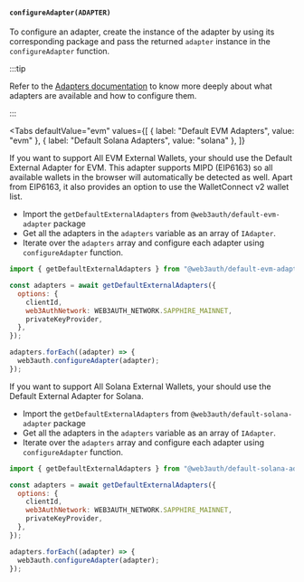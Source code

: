 #### `configureAdapter(ADAPTER)`


To configure an adapter, create the instance of the adapter by using its corresponding package and
pass the returned `adapter` instance in the `configureAdapter` function.

:::tip

Refer to the [Adapters documentation](/sdk/pnp/web/adapters) to know more deeply about what adapters
are available and how to configure them.

:::

<Tabs
  defaultValue="evm"
  values={[
    { label: "Default EVM Adapters", value: "evm" },
    { label: "Default Solana Adapters", value: "solana" },
  ]}
>

<TabItem value="evm">

If you want to support All EVM External Wallets, your should use the Default External Adapter for
EVM. This adapter supports MIPD (EIP6163) so all available wallets in the browser will automatically
be detected as well. Apart from EIP6163, it also provides an option to use the WalletConnect v2
wallet list.

- Import the `getDefaultExternalAdapters` from `@web3auth/default-evm-adapter` package
- Get all the adapters in the `adapters` variable as an array of `IAdapter`.
- Iterate over the `adapters` array and configure each adapter using `configureAdapter` function.

```javascript
import { getDefaultExternalAdapters } from "@web3auth/default-evm-adapter";

const adapters = await getDefaultExternalAdapters({
  options: {
    clientId,
    web3AuthNetwork: WEB3AUTH_NETWORK.SAPPHIRE_MAINNET,
    privateKeyProvider,
  },
});

adapters.forEach((adapter) => {
  web3auth.configureAdapter(adapter);
});
```

</TabItem>
<TabItem value="solana">

If you want to support All Solana External Wallets, your should use the Default External Adapter for
Solana.

- Import the `getDefaultExternalAdapters` from `@web3auth/default-solana-adapter` package
- Get all the adapters in the `adapters` variable as an array of `IAdapter`.
- Iterate over the `adapters` array and configure each adapter using `configureAdapter` function.

```javascript
import { getDefaultExternalAdapters } from "@web3auth/default-solana-adapter";

const adapters = await getDefaultExternalAdapters({
  options: {
    clientId,
    web3AuthNetwork: WEB3AUTH_NETWORK.SAPPHIRE_MAINNET,
    privateKeyProvider,
  },
});

adapters.forEach((adapter) => {
  web3auth.configureAdapter(adapter);
});
```

</TabItem>
</Tabs>
